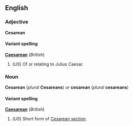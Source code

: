 <!--

If you edit this page, please make corresponding edits to "Caesarean" to keep these pages in synch.

-->

==English==
===Adjective===
'''Cesarean'''

====Variant spelling====
'''[[Caesarean]]''' (''British'')

#(''US'') Of or relating to Julius Caesar.

===Noun===
'''Cesarean''' (''plural'' '''Cesareans''') ''or'' '''cesarean''' (''plural'' '''cesareans''')

====Variant spelling====
'''[[Caesarean]]''' (''British'')

#(''US'') Short form of [[Cesarean section]].